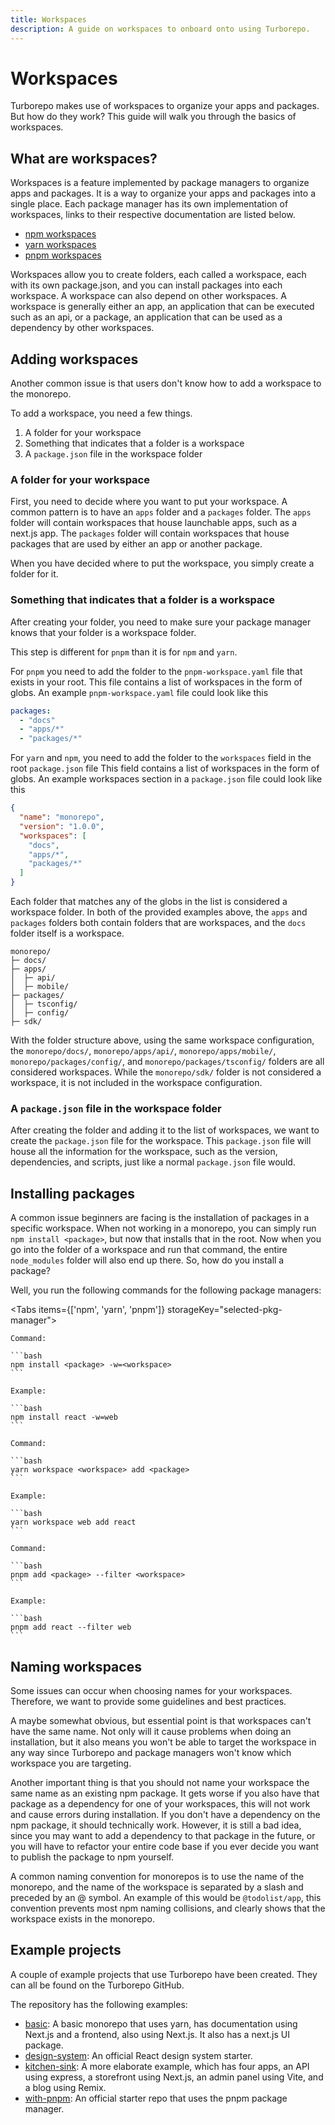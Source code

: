 ```yaml
---
title: Workspaces
description: A guide on workspaces to onboard onto using Turborepo.
---
```



# Workspaces

Turborepo makes use of workspaces to organize your apps and packages. But how do they work? This guide will walk you through the basics of workspaces.

## What are workspaces?

Workspaces is a feature implemented by package managers to organize apps and packages. It is a way to organize your apps and packages into a single place.
Each package manager has its own implementation of workspaces, links to their respective documentation are listed below.

- [npm workspaces](https://docs.npmjs.com/cli/v7/using-npm/workspaces)
- [yarn workspaces](https://classic.yarnpkg.com/lang/en/docs/workspaces/)
- [pnpm workspaces](https://pnpm.io/workspaces)

Workspaces allow you to create folders, each called a workspace, each with its own package.json, and you can install packages into each workspace.
A workspace can also depend on other workspaces.
A workspace is generally either an app, an application that can be executed such as an api, or a package, an application that can be used as a dependency by other workspaces.

## Adding workspaces

Another common issue is that users don't know how to add a workspace to the monorepo.

To add a workspace, you need a few things.

1. A folder for your workspace
2. Something that indicates that a folder is a workspace
3. A `package.json` file in the workspace folder

### A folder for your workspace

First, you need to decide where you want to put your workspace.
A common pattern is to have an `apps` folder and a `packages` folder.
The `apps` folder will contain workspaces that house launchable apps, such as a next.js app.
The `packages` folder will contain workspaces that house packages that are used by either an app or another package.

When you have decided where to put the workspace, you simply create a folder for it.

### Something that indicates that a folder is a workspace

After creating your folder, you need to make sure your package manager knows that your folder is a workspace folder.

This step is different for `pnpm` than it is for `npm` and `yarn`.

For `pnpm` you need to add the folder to the `pnpm-workspace.yaml` file that exists in your root.
This file contains a list of workspaces in the form of globs.
An example `pnpm-workspace.yaml` file could look like this

```yaml
packages:
  - "docs"
  - "apps/*"
  - "packages/*"
```

For `yarn` and `npm`, you need to add the folder to the `workspaces` field in the root `package.json` file
This field contains a list of workspaces in the form of globs.
An example workspaces section in a `package.json` file could look like this

```json
{
  "name": "monorepo",
  "version": "1.0.0",
  "workspaces": [
    "docs",
    "apps/*",
    "packages/*"
  ]
}
```

Each folder that matches any of the globs in the list is considered a workspace folder.
In both of the provided examples above, the `apps` and `packages` folders both contain folders that are workspaces, and the `docs` folder itself is a workspace.

```
monorepo/
├─ docs/
├─ apps/
│  ├─ api/
│  ├─ mobile/
├─ packages/
│  ├─ tsconfig/
│  ├─ config/
├─ sdk/
```

With the folder structure above, using the same workspace configuration, the `monorepo/docs/`, `monorepo/apps/api/`, `monorepo/apps/mobile/`, `monorepo/packages/config/`, and `monorepo/packages/tsconfig/` folders are all considered workspaces.
While the `monorepo/sdk/` folder is not considered a workspace, it is not included in the workspace configuration.

### A `package.json` file in the workspace folder

After creating the folder and adding it to the list of workspaces, we want to create the `package.json` file for the workspace.
This `package.json` file will house all the information for the workspace, such as the version, dependencies, and scripts, just like a normal `package.json` file would.

## Installing packages

A common issue beginners are facing is the installation of packages in a specific workspace.
When not working in a monorepo, you can simply run `npm install <package>`, but now that installs that in the root.
Now when you go into the folder of a workspace and run that command, the entire `node_modules` folder will also end up there.
So, how do you install a package?

Well, you run the following commands for the following package managers:

<Tabs items={['npm', 'yarn', 'pnpm']} storageKey="selected-pkg-manager">
  <Tab>

    Command:

    ```bash
    npm install <package> -w=<workspace>
    ```

    Example:

    ```bash
    npm install react -w=web
    ```

  </Tab>
  <Tab>

    Command:

    ```bash
    yarn workspace <workspace> add <package>
    ```

    Example:

    ```bash
    yarn workspace web add react
    ```

  </Tab>
  <Tab>

    Command:

    ```bash
    pnpm add <package> --filter <workspace>
    ```

    Example:

    ```bash
    pnpm add react --filter web
    ```

  </Tab>
</Tabs>

## Naming workspaces

Some issues can occur when choosing names for your workspaces.
Therefore, we want to provide some guidelines and best practices.

A maybe somewhat obvious, but essential point is that workspaces can't have the same name.
Not only will it cause problems when doing an installation, but it also means you won't be able to target the workspace in any way since Turborepo and package managers won't know which workspace you are targeting.

Another important thing is that you should not name your workspace the same name as an existing npm package.
It gets worse if you also have that package as a dependency for one of your workspaces, this will not work and cause errors during installation.
If you don't have a dependency on the npm package, it should technically work.
However, it is still a bad idea, since you may want to add a dependency to that package in the future, or you will have to refactor your entire code base if you ever decide you want to publish the package to npm yourself.

A common naming convention for monorepos is to use the name of the monorepo, and the name of the workspace is separated by a slash and preceded by an @ symbol.
An example of this would be `@todolist/app`, this convention prevents most npm naming collisions, and clearly shows that the workspace exists in the monorepo.

## Example projects

A couple of example projects that use Turborepo have been created.
They can all be found on the Turborepo GitHub.

The repository has the following examples:

- [basic](https://github.com/vercel/turborepo/tree/main/examples/basic): A basic monorepo that uses yarn, has documentation using Next.js and a frontend, also using Next.js. It also has a next.js UI package.
- [design-system](https://github.com/vercel/turborepo/tree/main/examples/design-system): An official React design system starter.
- [kitchen-sink](https://github.com/vercel/turborepo/tree/main/examples/kitchen-sink): A more elaborate example, which has four apps, an API using express, a storefront using Next.js, an admin panel using Vite, and a blog using Remix.
- [with-pnpm](https://github.com/vercel/turborepo/tree/main/examples/with-pnpm): An official starter repo that uses the pnpm package manager.
